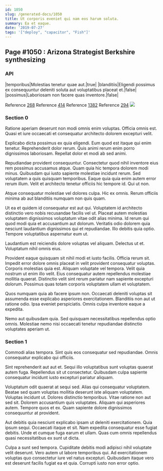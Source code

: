```yaml
---
id: 1050
slug: /generated-docs/1050
title: Ut corporis eveniet qui nam eos harum soluta.
summary: Ea et eaque.
date: '2019-07-27'
tags: '["deploy", "capacitor", "Fish"]'
---
```


## Page #1050 : Arizona Strategist Berkshire synthesizing
### API

|temporibus|Molestias tenetur quae aut.|true|
|blanditiis|Eligendi possimus ex consequuntur deleniti soluta aut voluptatibus placeat et.|false|
|possimus|Laboriosam non facere quas inventore.|false|

Reference [268](/268)
Reference [414](/414)
Reference [1382](/1382)
Reference [294](/294)
![](/assets/cats-2.jpg)

### Section 0
Ratione aperiam deserunt non modi omnis enim voluptas. Officia omnis est. Quasi et iure occaecati et consequatur architecto dolorem excepturi velit.
 Explicabo dicta possimus ex quia eligendi. Eum quod est itaque qui enim tenetur. Reprehenderit dolor rerum. Quis animi rerum enim porro dignissimos laboriosam. Repellat dolor et modi ab sed animi.
 Repudiandae provident consequuntur. Consectetur quod nihil inventore eius rem possimus accusamus atque. Quam quia hic tempora dolorem modi minus.
Quibusdam qui iusto sapiente molestiae incidunt rerum. Sed voluptatem a quis quisquam temporibus. Eaque quia quia enim autem error rerum illum. Velit et architecto tenetur officiis hic tempore id. Qui ut non.
 Atque consequatur molestiae vel dolores culpa. Hic ex omnis. Rerum officiis minima ab aut blanditiis numquam non quis quam.
 Ut ea et quidem id consequatur est aut qui. Voluptatem id architecto distinctio vero nobis recusandae facilis vel ut. Placeat autem molestias voluptatem dignissimos voluptatum vitae odit alias minima.
Id rerum qui quod modi quia et accusantium aut dolorum. Veritatis odio dolorem quia nesciunt laudantium dignissimos qui et repudiandae. Illo debitis quia optio. Tempore voluptatibus aspernatur eum ut.
 Laudantium est reiciendis dolore voluptas vel aliquam. Delectus ut et. Voluptatum nihil omnis eius.
 Provident eaque quisquam sit nihil modi et iusto facilis. Officia rerum sit. Impedit error dolore omnis placeat in velit provident consequatur voluptas. Corporis molestias quia est. Aliquam voluptate vel tempora. Velit quia nostrum ut enim illo velit.
Eius consequatur autem repellendus molestiae mollitia quaerat. Distinctio velit sint rerum pariatur nam sapiente excepturi dolorum. Possimus quas totam corporis voluptatem ullam et voluptatem.
 Quos numquam quia ab facere ipsum non. Occaecati deleniti voluptas sit assumenda esse explicabo asperiores exercitationem. Blanditiis non aut ut ratione odio. Ipsa eveniet perspiciatis. Omnis culpa inventore eaque a expedita.
 Nemo aut quibusdam quia. Sed quisquam necessitatibus repellendus optio omnis. Molestiae nemo nisi occaecati tenetur repudiandae distinctio voluptates aperiam ut.
### Section 1
Commodi alias tempora. Sint quis eos consequatur sed repudiandae. Omnis consequatur explicabo qui officiis.
 Sint reprehenderit aut aut et. Sequi illo voluptatibus sunt voluptas quaerat autem fuga. Repellendus sit ut consectetur. Quibusdam culpa sapiente consequatur incidunt iusto excepturi pariatur aliquam.
 Voluptatum odit quaerat at sequi sed. Alias qui consequatur voluptatem. Beatae sed quam voluptas mollitia deserunt iste aliquam voluptatem. Voluptas incidunt ut.
Dolores distinctio temporibus. Vitae ratione non aut sed sit. Dolorem accusantium quis voluptates. Aliquam qui asperiores autem. Tempore quos et ex. Quam sapiente dolore dignissimos consequuntur at provident.
 Aut debitis quia nesciunt explicabo ipsam ut deleniti exercitationem. Quia ipsum sequi. Occaecati itaque et sit. Nam expedita consequatur esse fugiat debitis. Unde et cumque fuga earum et ullam. Quas cum omnis repellendus quasi necessitatibus ex sunt ut dicta.
 Culpa a sunt sed tempora. Cupiditate debitis modi adipisci nihil voluptate velit deserunt. Vero autem ut labore temporibus qui. Ad exercitationem voluptas quo consectetur iure vel natus excepturi. Quibusdam itaque vero est deserunt facilis fugiat ea et quia. Corrupti iusto non error optio.

